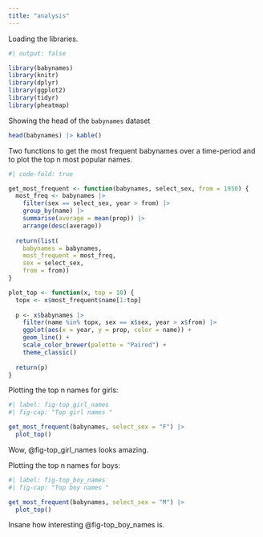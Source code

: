 ```yaml
---
title: "analysis"
---
```


Loading the libraries.

```r
#| output: false

library(babynames)
library(knitr)
library(dplyr)
library(ggplot2)
library(tidyr)
library(pheatmap)
```

Showing the head of the `babynames` dataset

```r
head(babynames) |> kable()
```

Two functions to get the most frequent babynames over a time-period and to plot the top n most popular names.

```r
#| code-fold: true

get_most_frequent <- function(babynames, select_sex, from = 1950) {
  most_freq <- babynames |>
    filter(sex == select_sex, year > from) |>
    group_by(name) |>
    summarise(average = mean(prop)) |>
    arrange(desc(average))
    
  return(list(
    babynames = babynames,
    most_frequent = most_freq,
    sex = select_sex,
    from = from))
}

plot_top <- function(x, top = 10) {
  topx <- x$most_frequent$name[1:top]
  
  p <- x$babynames |>
    filter(name %in% topx, sex == x$sex, year > x$from) |>
    ggplot(aes(x = year, y = prop, color = name)) +
    geom_line() +
    scale_color_brewer(palette = "Paired") +
    theme_classic()
  
  return(p)
}
```

Plotting the top n names for girls:

```r
#| label: fig-top_girl_names
#| fig-cap: "Top girl names "

get_most_frequent(babynames, select_sex = "F") |> 
  plot_top()
```

Wow, @fig-top_girl_names looks amazing.

Plotting the top n names for boys:

```r
#| label: fig-top_boy_names
#| fig-cap: "Top boy names "

get_most_frequent(babynames, select_sex = "M") |> 
  plot_top()
```

Insane how interesting @fig-top_boy_names is.
